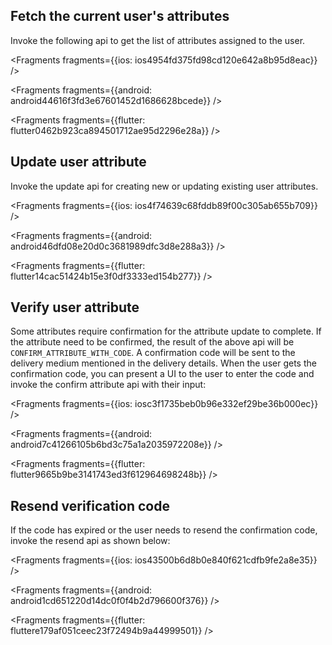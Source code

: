 ## Fetch the current user's attributes

Invoke the following api to get the list of attributes assigned to the user.




<Fragments fragments={{ios: ios4954fd375fd98cd120e642a8b95d8eac}} />



<Fragments fragments={{android: android44616f3fd3e67601452d1686628bcede}} />



<Fragments fragments={{flutter: flutter0462b923ca894501712ae95d2296e28a}} />

## Update user attribute

Invoke the update api for creating new or updating existing user attributes.




<Fragments fragments={{ios: ios4f74639c68fddb89f00c305ab655b709}} />



<Fragments fragments={{android: android46dfd08e20d0c3681989dfc3d8e288a3}} />



<Fragments fragments={{flutter: flutter14cac51424b15e3f0df3333ed154b277}} />

## Verify user attribute
Some attributes require confirmation for the attribute update to complete. If the attribute need to be confirmed, the result of the above api will be `CONFIRM_ATTRIBUTE_WITH_CODE`. A confirmation code will be sent to the delivery medium mentioned in the delivery details.
When the user gets the confirmation code, you can present a UI to the user to enter the code and invoke the confirm attribute api with their input:




<Fragments fragments={{ios: iosc3f1735beb0b96e332ef29be36b000ec}} />



<Fragments fragments={{android: android7c41266105b6bd3c75a1a2035972208e}} />



<Fragments fragments={{flutter: flutter9665b9be3141743ed3f612964698248b}} />

## Resend verification code
If the code has expired or the user needs to resend the confirmation code, invoke the resend api as shown below:




<Fragments fragments={{ios: ios43500b6d8b0e840f621cdfb9fe2a8e35}} />



<Fragments fragments={{android: android1cd651220d14dc0f0f4b2d796600f376}} />



<Fragments fragments={{flutter: fluttere179af051ceec23f72494b9a44999501}} />
